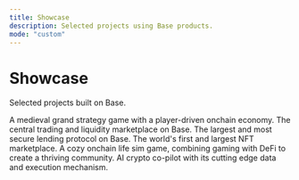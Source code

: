 ```yaml
---
title: Showcase
description: Selected projects using Base products.
mode: "custom"
---
```


<div className="max-w-6xl items-center justify-center mx-auto mb-12">
  <div className="flex flex-col items-center justify-center text-center max-w-6xl mx-auto mb-12 mt-8">
    <h1 className="text-3xl font-bold mb-2 mt-12 text-black dark:text-white">Showcase</h1>
    <p className="text-base text-gray-500">
      Selected projects built on Base.
    </p>
  </div>

  <CardGroup cols={3}>
    <Card 
      title="Blocklords" 
      href="https://blocklords.com/"
      img="/images/showcase/blocklords.svg">
      A medieval grand strategy game with a player-driven onchain economy.
    </Card>
    <Card 
      title="Aerodrome" 
      href="https://aerodrome.finance/"
      img="/images/showcase/aerodrome.svg">
      The central trading and liquidity marketplace on Base.
    </Card>
    <Card 
      title="Morpho" 
      href="https://morpho.org/"
      img="/images/showcase/morpho.svg">
      The largest and most secure lending protocol on Base.
    </Card>
    <Card 
      title="OpenSea" 
      href="https://opensea.io/"
      img="/images/showcase/opensea.svg">  
      The world's first and largest NFT marketplace.
    </Card>
    <Card 
      title="Cat Town" 
      href="https://cat.town/"
      img="/images/showcase/cat-town.svg">
      A cozy onchain life sim game, combining gaming with DeFi to create a thriving community.
    </Card>
    <Card 
      title="HeyElsa AI" 
      href="https://www.heyelsa.ai/"
      img="/images/showcase/heyelsa.svg">
      AI crypto co-pilot with its cutting edge data and execution mechanism.
    </Card>
  </CardGroup>
</div>
